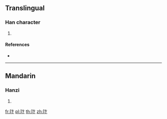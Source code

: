 {{character info/new}}
==Translingual==

===Han character===
{{Han char|rn=96|rad=玉|as=04|sn=8|four=|canj=MGYY|ids=⿰𤣩卞}}

# {{defn|Han|sort=玉04}}

====References====
* {{Han ref|kx=0728.070|dkj=20864|dj=1140.070|hdz=21105.020|uh=73A3|ud=29603}}

----

==Mandarin==

===Hanzi===
{{cmn-hanzi|pin=[[bàng]] ([[bang4]]), [[biàn]] ([[bian4]])|wg=pang<sup>4</sup>, pien<sup>4</sup>}}

# {{defn|lang=cmn|sort=玉04}}

[[fr:玣]]
[[pl:玣]]
[[th:玣]]
[[zh:玣]]